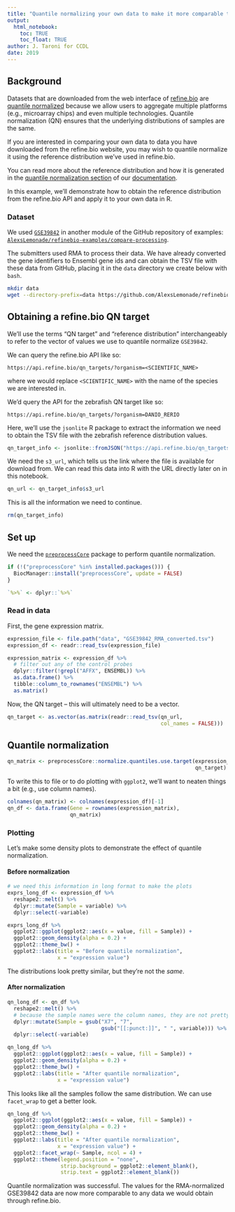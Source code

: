 ```yaml
---
title: "Quantile normalizing your own data to make it more comparable to refine.bio data"
output: 
  html_notebook:
    toc: TRUE
    toc_float: TRUE
author: J. Taroni for CCDL
date: 2019
---
```


## Background

Datasets that are downloaded from the web interface of 
[refine.bio](http://www.refine.bio) are 
[quantile normalized](https://en.wikipedia.org/wiki/Quantile_normalization) 
because we allow users to aggregate multiple platforms (e.g., microarray 
chips) and even multiple technologies.
Quantile normalization (QN) ensures that the underlying distributions of samples
are the same.

If you are interested in comparing your own data to data you have downloaded
from the refine.bio website, you may wish to quantile normalize it using the
reference distribution we've used in refine.bio.

You can read more about the reference distribution and how it is generated in 
the [quantile normalization section](http://docs.refine.bio/en/latest/main_text.html#quantile-normalization) 
of our [documentation](http://docs.refine.bio/en/latest/).

In this example, we'll demonstrate how to obtain the reference distribution
from the refine.bio API and apply it to your own data in R.

### Dataset

We used [`GSE39842`](https://www.ncbi.nlm.nih.gov/geo/query/acc.cgi?acc=GSE39842) 
in another module of the GitHub repository of examples: [`AlexsLemonade/refinebio-examples/compare-processing`](https://github.com/AlexsLemonade/refinebio-examples/tree/master/compare-processing).

The submitters used RMA to process their data. 
We have already converted the gene identifiers to Ensembl gene ids and can
obtain the TSV file with these data from GitHub, placing it in the `data` 
directory we create below with `bash`.

```bash
mkdir data
wget --directory-prefix=data https://github.com/AlexsLemonade/refinebio-examples/raw/c97cad6a8342d9bb54f120dbd7c7f12b03e3f799/compare-processing/data/GSE39842_RMA_converted.tsv
```

## Obtaining a refine.bio QN target 

We'll use the terms "QN target" and "reference distribution" interchangeably to
refer to the vector of values we use to quantile normalize `GSE39842`.

We can query the refine.bio API like so:

```
https://api.refine.bio/qn_targets/?organism=<SCIENTIFIC_NAME>
```

where we would replace `<SCIENTIFIC_NAME>` with the name of the species we are
interested in.

We'd query the API for the zebrafish QN target like so:

```
https://api.refine.bio/qn_targets/?organism=DANIO_RERIO
```

Here, we'll use the `jsonlite` R package to extract the information we need to
obtain the TSV file with the zebrafish reference distribution values. 

```r
qn_target_info <- jsonlite::fromJSON("https://api.refine.bio/qn_targets/?organism=DANIO_RERIO")
```

We need the `s3_url`, which tells us the link where the file is available for
download from.
We can read this data into R with the URL directly later on in this notebook.

```r
qn_url <- qn_target_info$s3_url
```

This is all the information we need to continue.

```r
rm(qn_target_info)
```

## Set up 

We need the [`preprocessCore`](https://bioconductor.org/packages/release/bioc/html/preprocessCore.html) 
package to perform quantile normalization. 

```r
if (!("preprocessCore" %in% installed.packages())) {
  BiocManager::install("preprocessCore", update = FALSE)
}
```

```r
`%>%` <- dplyr::`%>%`
```

### Read in data

First, the gene expression matrix.

```r
expression_file <- file.path("data", "GSE39842_RMA_converted.tsv")
expression_df <- readr::read_tsv(expression_file)
```
```r
expression_matrix <- expression_df %>%
  # filter out any of the control probes
  dplyr::filter(!grepl("AFFX", ENSEMBL)) %>%
  as.data.frame() %>%
  tibble::column_to_rownames("ENSEMBL") %>%
  as.matrix()
```

Now, the QN target -- this will ultimately need to be a vector.

```r
qn_target <- as.vector(as.matrix(readr::read_tsv(qn_url,
                                                 col_names = FALSE)))
```

## Quantile normalization

```r
qn_matrix <- preprocessCore::normalize.quantiles.use.target(expression_matrix,
                                                            qn_target)
```

To write this to file or to do plotting with `ggplot2`, we'll want to neaten 
things a bit (e.g., use column names).

```r
colnames(qn_matrix) <- colnames(expression_df)[-1]
qn_df <- data.frame(Gene = rownames(expression_matrix),
                    qn_matrix)
```

### Plotting

Let's make some density plots to demonstrate the effect of quantile 
normalization.

#### Before normalization

```r
# we need this information in long format to make the plots
exprs_long_df <- expression_df %>% 
  reshape2::melt() %>%
  dplyr::mutate(Sample = variable) %>%
  dplyr::select(-variable)
```

```r
exprs_long_df %>%
  ggplot2::ggplot(ggplot2::aes(x = value, fill = Sample)) +
  ggplot2::geom_density(alpha = 0.2) +
  ggplot2::theme_bw() +
  ggplot2::labs(title = "Before quantile normalization",
                x = "expression value")
```

The distributions look pretty similar, but they're not the _same_.

#### After normalization

```r
qn_long_df <- qn_df %>% 
  reshape2::melt() %>%
  # because the sample names were the column names, they are not pretty!
  dplyr::mutate(Sample = gsub("X7", "7", 
                              gsub("[[:punct:]]", " ", variable))) %>%
  dplyr::select(-variable) 
```

```r
qn_long_df %>%
  ggplot2::ggplot(ggplot2::aes(x = value, fill = Sample)) +
  ggplot2::geom_density(alpha = 0.2) +
  ggplot2::theme_bw() +
  ggplot2::labs(title = "After quantile normalization",
                x = "expression value")
```

This looks like all the samples follow the same distribution.
We can use `facet_wrap` to get a better look.

```r
qn_long_df %>%
  ggplot2::ggplot(ggplot2::aes(x = value, fill = Sample)) +
  ggplot2::geom_density(alpha = 0.2) +
  ggplot2::theme_bw() +
  ggplot2::labs(title = "After quantile normalization",
                x = "expression value") +
  ggplot2::facet_wrap(~ Sample, ncol = 4) +
  ggplot2::theme(legend.position = "none",
                 strip.background = ggplot2::element_blank(),
                 strip.text = ggplot2::element_blank())
```

Quantile normalization was successful.
The values for the RMA-normalized GSE39842 data are now more comparable to any
data we would obtain through refine.bio.
